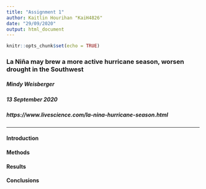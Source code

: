 ```yaml
---
title: "Assignment 1"
author: Kaitlin Hourihan "KaiH4826"
date: "29/09/2020"
output: html_document
---
```


```r
knitr::opts_chunk$set(echo = TRUE)
```

### La Niña may brew a more active hurricane season, worsen drought in the Southwest 
##### Mindy Weisberger
##### 13 September 2020
##### https://www.livescience.com/la-nina-hurricane-season.html

***
#### Introduction

#### Methods

#### Results

#### Conclusions

